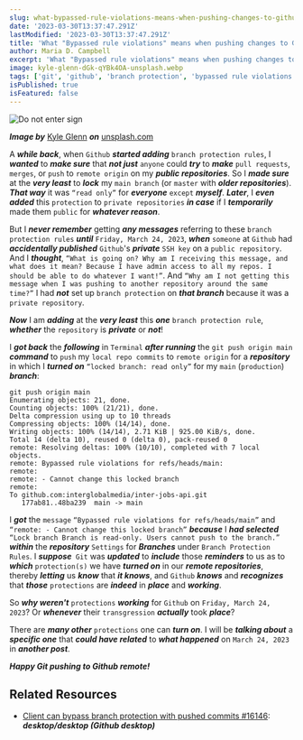 ```yaml
---
slug: what-bypassed-rule-violations-means-when-pushing-changes-to-github-remote
date: '2023-03-30T13:37:47.291Z'
lastModified: '2023-03-30T13:37:47.291Z'
title: 'What "Bypassed rule violations" means when pushing changes to Github remote'
author: Maria D. Campbell
excerpt: 'What "Bypassed rule violations" means when pushing changes to Github.remote.'
image: kyle-glenn-dGk-qYBk4OA-unsplash.webp
tags: ['git', 'github', 'branch protection', 'bypassed rule violations', 'git push']
isPublished: true
isFeatured: false
---
```


![Do not enter sign](kyle-glenn-dGk-qYBk4OA-unsplash.webp)

***Image by*** [Kyle Glenn](https://unsplash.com/@kylejglenn) ***on*** [unsplash.com](https://unsplash.com/photos/dGk-qYBk4OA)

A **_while back_**, when `Github` **_started adding_** `branch protection rules`, I **_wanted_** to **_make sure_** that **_not just_** `anyone` could **_try_** to **_make_** `pull requests`, `merges`, or `push` to
`remote origin` on my **_public repositories_**. So I **_made sure_** at the
**_very least_** to **_lock_** my `main branch` (or `master` with **_older
repositories_**). **_That way_** it was `“read only”` for **_everyone_**
`except` **_myself_**. **_Later_**, I **_even added_** this `protection` to
`private repositories` **_in case_** if I **_temporarily_** made them `public` for **_whatever reason_**.

But I **_never remember_** getting **_any messages_** referring to these
`branch protection rules` **_until_** `Friday, March 24, 2023`, **_when_**
`someone` at `Github` had **_accidentally published_** `Github`'s **_private_** `SSH key` on a `public repository`. And I **_thought_**,
`“What is going on? Why am I receiving this message, and what does it mean? Because I have admin access to all my repos. I should be able to do whatever I want!”`. And `“Why am I not getting this message when I was pushing to another repository around the same time?”` I had **_not_** set up `branch protection` on **_that branch_** because it was a `private repository`.

**_Now_** I am **_adding_** at the **_very least_** this **_one_**
`branch protection rule`, **_whether_** the `repository` is **_private_** or
**_not_**!

I **_got back_** the **_following_** in `Terminal` **_after running_** the
`git push origin main` **_command_** to `push` my `local repo commits` to
`remote origin` for a **_repository_** in which I **_turned on_**
`“locked branch: read only”` for my `main` (`production`) **_branch_**:

```shell
git push origin main
Enumerating objects: 21, done.
Counting objects: 100% (21/21), done.
Delta compression using up to 10 threads
Compressing objects: 100% (14/14), done.
Writing objects: 100% (14/14), 2.71 KiB | 925.00 KiB/s, done.
Total 14 (delta 10), reused 0 (delta 0), pack-reused 0
remote: Resolving deltas: 100% (10/10), completed with 7 local objects.
remote: Bypassed rule violations for refs/heads/main:
remote:
remote: - Cannot change this locked branch
remote:
To github.com:interglobalmedia/inter-jobs-api.git
   177ab81..48ba239  main -> main
```

I **_got_** the `message` `“Bypassed rule violations for refs/heads/main”` and `“remote: - Cannot change this locked branch”` **_because_** I **_had
selected_** `“Lock branch Branch is read-only. Users cannot push to the branch.”` **_within_** the **_repository_** `Settings` for **_Branches_** under `Branch Protection Rules`. I **_suppose_**` Git` was **_updated_** to
**_include_** those **_reminders_** to us as to **_which_** `protection(s)` we have **_turned on_** in our **_remote repositories_**, thereby **_letting_** us **_know_** that **_it knows_**, and `Github` **_knows_** and **_recognizes_** that **_those_** `protections` are **_indeed_** in **_place_** and **_working_**.

So **_why weren't_** `protections` **_working_** for `Github` on
`Friday, March 24, 2023`? Or **_whenever_** their `transgression` **_actually_** took **_place_**?

There are **_many other_** `protections` one can **_turn on_**. I will be
**_talking about_** a **_specific one_** that **_could have related_** to
**_what happened_** on `March 24, 2023` in **_another post_**.

**_Happy Git pushing to Github remote!_**

## Related Resources

- [Client can bypass branch protection with pushed commits #16146](https://github.com/desktop/desktop/issues/16146): **_desktop/desktop (Github desktop)_**

